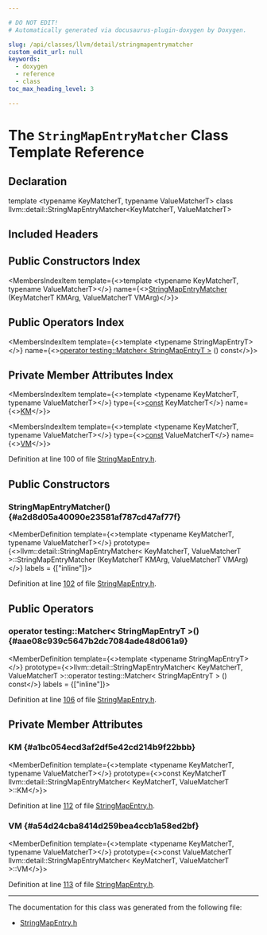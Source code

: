 ```yaml
---

# DO NOT EDIT!
# Automatically generated via docusaurus-plugin-doxygen by Doxygen.

slug: /api/classes/llvm/detail/stringmapentrymatcher
custom_edit_url: null
keywords:
  - doxygen
  - reference
  - class
toc_max_heading_level: 3

---
```





# The `StringMapEntryMatcher` Class Template Reference

<DoxygenPage pluginConfig={pluginConfig}>



## Declaration

<CodeBlock>template &lt;typename KeyMatcherT, typename ValueMatcherT&gt;
class llvm::detail::StringMapEntryMatcher&lt;KeyMatcherT, ValueMatcherT&gt;</CodeBlock>

## Included Headers

<IncludesList>
<IncludesListItem
  filePath="llvm/Testing/ADT/StringMapEntry.h"
  permalink="/docs/api/files/include/include/llvm/include/llvm/testing/include/llvm/testing/adt/stringmapentry-h"
  isLocal="true" />
</IncludesList>

## Public Constructors Index

<MembersIndex>

<MembersIndexItem
  template={<>template &lt;typename KeyMatcherT, typename ValueMatcherT&gt;</>}
  name={<><a href="#a2d8d05a40090e23581af787cd47af77f">StringMapEntryMatcher</a> (KeyMatcherT KMArg, ValueMatcherT VMArg)</>}>
</MembersIndexItem>

</MembersIndex>

## Public Operators Index

<MembersIndex>

<MembersIndexItem
  template={<>template &lt;typename StringMapEntryT&gt;</>}
  name={<><a href="#aae08c939c5647b2dc7084ade48d061a9">operator testing::Matcher&lt; StringMapEntryT &gt;</a> () const</>}>
</MembersIndexItem>

</MembersIndex>

## Private Member Attributes Index

<MembersIndex>

<MembersIndexItem
  template={<>template &lt;typename KeyMatcherT, typename ValueMatcherT&gt;</>}
  type={<><a href="/docs/api/files/lib/lib/target/lib/target/aarch64/aarch64promoteconstant-cpp/#a90f8350fecae261c25be85d38b451bff">const</a> KeyMatcherT</>}
  name={<><a href="#a1bc054ecd3af2df5e42cd214b9f22bbb">KM</a></>}>
</MembersIndexItem>

<MembersIndexItem
  template={<>template &lt;typename KeyMatcherT, typename ValueMatcherT&gt;</>}
  type={<><a href="/docs/api/files/lib/lib/target/lib/target/aarch64/aarch64promoteconstant-cpp/#a90f8350fecae261c25be85d38b451bff">const</a> ValueMatcherT</>}
  name={<><a href="#a54d24cba8414d259bea4ccb1a58ed2bf">VM</a></>}>
</MembersIndexItem>

</MembersIndex>


Definition at line 100 of file <a href="/docs/api/files/include/include/llvm/include/llvm/testing/include/llvm/testing/adt/stringmapentry-h">StringMapEntry.h</a>.

<SectionDefinition>

## Public Constructors

### StringMapEntryMatcher() {#a2d8d05a40090e23581af787cd47af77f}

<MemberDefinition
  template={<>template &lt;typename KeyMatcherT, typename ValueMatcherT&gt;</>}
  prototype={<>llvm::detail::StringMapEntryMatcher&lt; KeyMatcherT, ValueMatcherT &gt;::StringMapEntryMatcher (KeyMatcherT KMArg, ValueMatcherT VMArg)</>}
  labels = {["inline"]}>

Definition at line <a href="/docs/api/files/include/include/llvm/include/llvm/testing/include/llvm/testing/adt/stringmapentry-h/#l00102">102</a> of file <a href="/docs/api/files/include/include/llvm/include/llvm/testing/include/llvm/testing/adt/stringmapentry-h">StringMapEntry.h</a>.
</MemberDefinition>

</SectionDefinition>

<SectionDefinition>

## Public Operators

### operator testing::Matcher&lt; StringMapEntryT &gt;() {#aae08c939c5647b2dc7084ade48d061a9}

<MemberDefinition
  template={<>template &lt;typename StringMapEntryT&gt;</>}
  prototype={<>llvm::detail::StringMapEntryMatcher&lt; KeyMatcherT, ValueMatcherT &gt;::operator testing::Matcher&lt; StringMapEntryT &gt; () const</>}
  labels = {["inline"]}>

Definition at line <a href="/docs/api/files/include/include/llvm/include/llvm/testing/include/llvm/testing/adt/stringmapentry-h/#l00106">106</a> of file <a href="/docs/api/files/include/include/llvm/include/llvm/testing/include/llvm/testing/adt/stringmapentry-h">StringMapEntry.h</a>.
</MemberDefinition>

</SectionDefinition>

<SectionDefinition>

## Private Member Attributes

### KM {#a1bc054ecd3af2df5e42cd214b9f22bbb}

<MemberDefinition
  template={<>template &lt;typename KeyMatcherT, typename ValueMatcherT&gt;</>}
  prototype={<>const KeyMatcherT llvm::detail::StringMapEntryMatcher&lt; KeyMatcherT, ValueMatcherT &gt;::KM</>}>

Definition at line <a href="/docs/api/files/include/include/llvm/include/llvm/testing/include/llvm/testing/adt/stringmapentry-h/#l00112">112</a> of file <a href="/docs/api/files/include/include/llvm/include/llvm/testing/include/llvm/testing/adt/stringmapentry-h">StringMapEntry.h</a>.
</MemberDefinition>

### VM {#a54d24cba8414d259bea4ccb1a58ed2bf}

<MemberDefinition
  template={<>template &lt;typename KeyMatcherT, typename ValueMatcherT&gt;</>}
  prototype={<>const ValueMatcherT llvm::detail::StringMapEntryMatcher&lt; KeyMatcherT, ValueMatcherT &gt;::VM</>}>

Definition at line <a href="/docs/api/files/include/include/llvm/include/llvm/testing/include/llvm/testing/adt/stringmapentry-h/#l00113">113</a> of file <a href="/docs/api/files/include/include/llvm/include/llvm/testing/include/llvm/testing/adt/stringmapentry-h">StringMapEntry.h</a>.
</MemberDefinition>

</SectionDefinition>

<hr/>

The documentation for this class was generated from the following file:

<ul>
<li><a href="/docs/api/files/include/include/llvm/include/llvm/testing/include/llvm/testing/adt/stringmapentry-h">StringMapEntry.h</a></li>
</ul>

</DoxygenPage>
